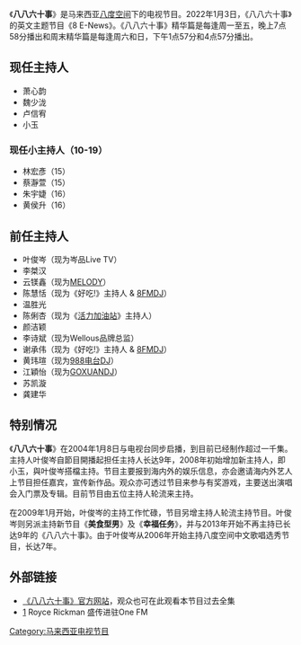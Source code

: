 {{UTC+8}}
{{Infobox television
| 名称 = 八八六十事
| 原名 = 8 E-News
| 图片 = 
| 图说 = 
| 分类 = 华语娱乐综艺&新闻节目
| 主持 = 八八六十事现任主持人和八八六十事现任小主持人
| 国家 = {{MYS}}
| 语言 = 中文
| 字幕 = 
| 制片人 = 
| 每集长 = 30分钟（含电视广告）
| 制作公司 = 
| 频道 = 八度空间
| 播出国家 = {{MYS}}
| 开始 = 2004年1月8日
| 结束 = 至令
| 播出时间 = 每逢周一至五，下午5点30分至傍晚6点
}}
《'''八八六十事'''》是马来西亚[[八度空间_(电视台)|八度空间]]下的电视节目。2022年1月3日，《八八六十事》的英文主题节目《8 E-News》。《八八六十事》精华篇是每逢周一至五，晚上7点58分播出和周末精华篇是每逢周六和日，下午1点57分和4点57分播出。

==现任主持人==
* 萧心韵
* 魏少泷
* 卢信宥
* 小玉

===现任小主持人（10-19）===
*林宏彥（15）
*蔡瀞萱（15）
*朱宇婕（16）
*黄侯升（16）

== 前任主持人 ==
*叶俊岑（现为岑品Live TV）
*李桀汉
*云镁鑫（现为[[MELODY_(马来西亚电台)|MELODY]]）
*陈慧恬（现为《好吃!》主持人 & [[8FM|8FM]]DJ）
*温胜光
*陈俐杏（现为《[[活力加油站|活力加油站]]》主持人）
*颜洁颖
*李诗斌（现为Wellous品牌总监）
*谢承伟（现为《好吃!》主持人 & [[8FM|8FM]]DJ）
*黄玮瑄（现为[[988电台|988电台]]DJ）
*江穎怡（现为[[GoXuan_(电台)|GOXUAN]]DJ）
*苏凯漩
*龚建华

==特别情况==
《'''八八六十事'''》在2004年1月8日与电视台同步启播，到目前已经制作超过一千集。主持人叶俊岑自節目開播起担任主持人长达9年，2008年初始增加新主持人，即小玉，與叶俊岑搭檔主持。节目主要报到海内外的娱乐信息，亦会邀请海内外艺人上节目担任嘉宾，宣传新作品。观众亦可透过节目来参与有奖游戏，主要送出演唱会入门票及专辑。目前节目由五位主持人轮流来主持。

在2009年1月开始，叶俊岑的主持工作忙碌，节目另增主持人轮流主持节目。叶俊岑则另派主持新节目《'''美食型男'''》及《'''幸福任务'''》，并与2013年开始不再主持已长达9年的《八八六十事》。由于叶俊岑从2006年开始主持八度空间中文歌唱选秀节目，长达7年。

==外部链接==
* [https://web.archive.org/web/20110824015324/http://www.8tv.com.my/shows/chinese/8_E_News.html 《八八六十事》官方网站]，观众也可在此观看本节目过去全集
*[https://www.chinapress.com.my/20210729/royce-rickman-%E7%9B%9B%E4%BC%A0%E8%BF%9B%E9%A9%BBone-fm/] {{Wayback|url=https://www.chinapress.com.my/20210729/royce-rickman-%E7%9B%9B%E4%BC%A0%E8%BF%9B%E9%A9%BBone-fm/ |date=20210730011201 }} Royce Rickman 盛传进驻One FM

[[Category:马来西亚电视节目|Category:马来西亚电视节目]]